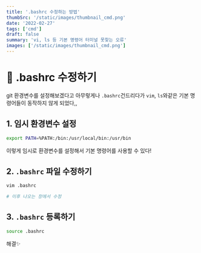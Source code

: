 ```yaml
---
title: '.bashrc 수정하는 방법'
thumbSrc: '/static/images/thumbnail_cmd.png'
date: '2022-02-27'
tags: ['cmd']
draft: false
summary: 'vi, ls 등 기본 명령어 터미널 못찾는 오류'
images: ['/static/images/thumbnail_cmd.png']
---
```

# 🎈 .bashrc 수정하기

   git 환경변수를 설정해보겠다고 아무렇게나 `.bashrc`건드리다가 `vim`, `ls`와같은 기본 명령어들이 동작하지 않게 되었다,, 

## 1. 임시 환경변수 설정

```bash
export PATH=%PATH:/bin:/usr/local/bin:/usr/bin
```
이렇게 임시로 환경변수를 설정해서 기본 명령어를 사용할 수 있다!

## 2. `.bashrc` 파일 수정하기

```bash
vim .bashrc

# 이후 나오는 창에서 수정
```

## 3. `.bashrc` 등록하기

```bash
source .bashrc
```

해결✨